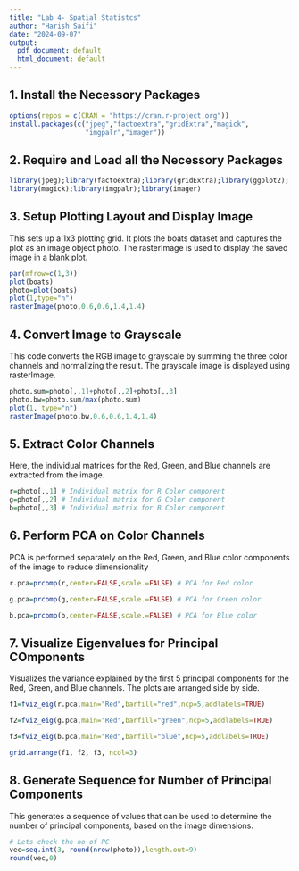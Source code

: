 ---
title: "Lab 4- Spatial Statistcs"
author: "Harish Saifi"
date: "2024-09-07"
output:
  pdf_document: default
  html_document: default
---
## 1. Install the Necessory Packages
```{r, message=FALSE, warning=FALSE}
options(repos = c(CRAN = "https://cran.r-project.org"))
install.packages(c("jpeg","factoextra","gridExtra","magick",
                   "imgpalr","imager"))
```
## 2. Require and Load all the Necessory Packages
```{r ,message=FALSE, warning=FALSE}
library(jpeg);library(factoextra);library(gridExtra);library(ggplot2);
library(magick);library(imgpalr);library(imager)
```

## 3. Setup Plotting Layout and Display Image
This sets up a 1x3 plotting grid.
It plots the boats dataset and captures the plot as an image object photo.
The rasterImage is used to display the saved image in a blank plot.

```{r}
par(mfrow=c(1,3))
plot(boats)
photo=plot(boats)
plot(1,type="n")
rasterImage(photo,0.6,0.6,1.4,1.4)
```
## 4. Convert Image to Grayscale
This code converts the RGB image to grayscale by summing the three color 
channels and normalizing the result.
The grayscale image is displayed using rasterImage.
```{r}
photo.sum=photo[,,1]+photo[,,2]+photo[,,3]
photo.bw=photo.sum/max(photo.sum)
plot(1, type="n")
rasterImage(photo.bw,0.6,0.6,1.4,1.4)
```
## 5. Extract Color Channels
Here, the individual matrices for the Red, Green, and Blue channels are 
extracted from the image.
```{r}
r=photo[,,1] # Individual matrix for R Color component
g=photo[,,2] # Individual matrix for G Color component
b=photo[,,3] # Individual matrix for B Color component
```
## 6. Perform PCA on Color Channels
PCA is performed separately on the Red, Green, and Blue color components of the
image to reduce dimensionality
```{r}
r.pca=prcomp(r,center=FALSE,scale.=FALSE) # PCA for Red color 

g.pca=prcomp(g,center=FALSE,scale.=FALSE) # PCA for Green color 

b.pca=prcomp(b,center=FALSE,scale.=FALSE) # PCA for Blue color 
```
## 7. Visualize Eigenvalues for Principal COmponents
Visualizes the variance explained by the first 5 principal components for the
Red, Green, and Blue channels.
The plots are arranged side by side.
```{r}
f1=fviz_eig(r.pca,main="Red",barfill="red",ncp=5,addlabels=TRUE)

f2=fviz_eig(g.pca,main="Red",barfill="green",ncp=5,addlabels=TRUE)

f3=fviz_eig(b.pca,main="Red",barfill="blue",ncp=5,addlabels=TRUE)

grid.arrange(f1, f2, f3, ncol=3)
```
## 8. Generate Sequence for Number of Principal Components
This generates a sequence of values that can be used to determine the number of
principal components, based on the image dimensions.
```{r}
# Lets check the no of PC
vec=seq.int(3, round(nrow(photo)),length.out=9)
round(vec,0)
```


